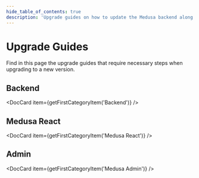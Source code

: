 ```yaml
---
hide_table_of_contents: true
description: 'Upgrade guides on how to update the Medusa backend along with other Medusa components to the latest version.'
---
```



# Upgrade Guides

Find in this page the upgrade guides that require necessary steps when upgrading to a new version.

## Backend

<DocCard
  item={getFirstCategoryItem('Backend')}
/>

## Medusa React

<DocCard
  item={getFirstCategoryItem('Medusa React')}
/>

## Admin

<DocCard
  item={getFirstCategoryItem('Medusa Admin')}
/>
